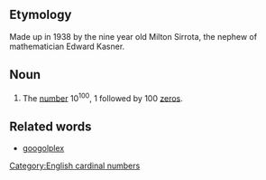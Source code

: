 ==Etymology==
Made up in 1938 by the nine year old Milton Sirrota, the nephew of mathematician Edward Kasner.

==Noun==
# The [[number]] 10<sup>100</sup>, 1 followed by 100 [[zero]]s.

==Related words==
*[[googolplex]]

[[Category:English cardinal numbers]]